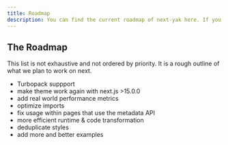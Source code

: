 ```yaml
---
title: Roadmap
description: You can find the current roadmap of next-yak here. If you have any questions or suggestions, feel free to open an issue.
---
```


## The Roadmap

This list is not exhaustive and not ordered by priority. It is a rough outline of what we plan to work on next.

- Turbopack suppport
- make theme work again with next.js >15.0.0
- add real world performance metrics
- optimize imports
- fix usage within pages that use the metadata API
- more efficient runtime & code transformation
- deduplicate styles
- add more and better examples

